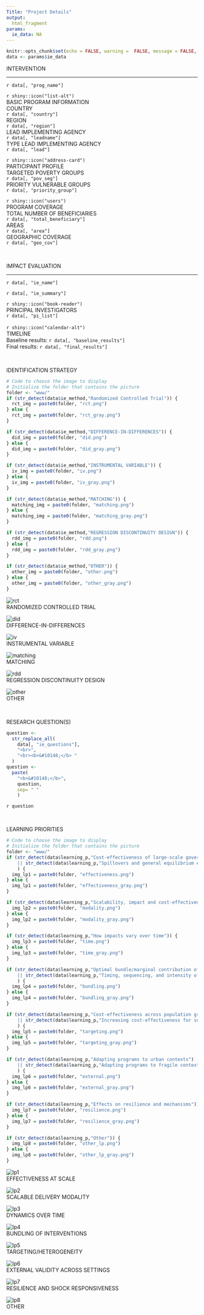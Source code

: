 ---
Title: "Project Details"
output: 
  html_fragment
params:
  ie_data: NA
---

```{r, include = FALSE}
knitr::opts_chunk$set(echo = FALSE, warning =  FALSE, message = FALSE, skimr_include_summary = FALSE)
data <- params$ie_data
```

::: {.section}
INTERVENTION 
:::
---------------

::: {.title}
`r data[, "prog_name"]`
:::


::::: {class='fluid-row distable'}

::: {class='col-sm-4 colinfo'}

`r shiny::icon("list-alt")`<br>
[BASIC PROGRAM INFORMATION]{.coltitle} <br>
[COUNTRY]{.infotitle} <br>
[`r data[, "country"]`]{.infotext} <br>
[REGION]{.infotitle} <br>
[`r data[, "region"]`]{.infotext} <br>
[LEAD IMPLEMENTING AGENCY]{.infotitle} <br>
[`r data[, "leadname"]`]{.infotext} <br>
[TYPE LEAD IMPLEMENTING AGENCY]{.infotitle} <br>
[`r data[, "lead"]`]{.infotext}

:::

::: {class='col-sm-4 colinfo'}

`r shiny::icon("address-card")` <br>
[PARTICIPANT PROFILE]{.coltitle} <br>
[TARGETED POVERTY GROUPS]{.infotitle} <br>
[`r data[, "pov_seg"]`]{.infotext} <br>
[PRIORITY VULNERABLE GROUPS]{.infotitle} <br>
[`r data[, "priority_group"]`]{.infotext}

:::

::: {class='col-sm-4 colinfo'}

`r shiny::icon("users")` <br>
[PROGRAM COVERAGE]{.coltitle} <br>
[TOTAL NUMBER OF BENEFICIARIES]{.infotitle} <br>
[`r data[, "total_beneficiary"]`]{.infotext} <br>
[AREAS]{.infotitle} <br>
[`r data[, "area"]`]{.infotext} <br>
[GEOGRAPHIC COVERAGE]{.infotitle} <br>
[`r data[, "geo_cov"]`]{.infotext}

:::

:::::

<br>

::: {.section}
IMPACT EVALUATION 
:::
---------------
::: {.title}
`r data[, "ie_name"]`
:::

::::: {class='fluid-row distable'}

::: {class='col-sm-9 colsum'}

`r data[, "ie_summary"]`

:::

::: {class='col-sm-3 colpi'}

`r shiny::icon("book-reader")` <br>
[PRINCIPAL INVESTIGATORS]{.pititle} <br>
[`r data[, "pi_list"]`]{.pitext} <br> <br>
`r shiny::icon("calendar-alt")` <br>
[TIMELINE]{.pisection} <br>
[Baseline results: `r data[, "baseline_results"]`]{.pitext} <br>
[Final results: `r data[, "final_results"]`]{.pitext}

:::

:::::

<br>

::: {.title}
IDENTIFICATION STRATEGY 
:::

```{r}
# Code to choose the image to display
# Initialize the folder that contains the picture
folder <- "www/"
if (str_detect(data$ie_method,"Randomized Controlled Trial")) {
  rct_img = paste0(folder, "rct.png")
} else {
  rct_img = paste0(folder, "rct_gray.png")
}

if (str_detect(data$ie_method,"DIFFERENCE-IN-DIFFERENCES")) {
  did_img = paste0(folder, "did.png")
} else {
  did_img = paste0(folder, "did_gray.png")
}

if (str_detect(data$ie_method,"INSTRUMENTAL VARIABLE")) {
  iv_img = paste0(folder, "iv.png")
} else {
  iv_img = paste0(folder, "iv_gray.png")
}

if (str_detect(data$ie_method,"MATCHING")) {
  matching_img = paste0(folder, "matching.png")
} else {
  matching_img = paste0(folder, "matching_gray.png")
}

if (str_detect(data$ie_method,"REGRESSION DISCONTINUITY DESIGN")) {
  rdd_img = paste0(folder, "rdd.png")
} else {
  rdd_img = paste0(folder, "rdd_gray.png")
}

if (str_detect(data$ie_method,"OTHER")) {
  other_img = paste0(folder, "other.png")
} else {
  other_img = paste0(folder, "other_gray.png")
}
```


:::::: {class='fluid-row idenstrat'}

::: {class='col-sm-4 method'}

![rct](`r rct_img`) 
<br>
[RANDOMIZED CONTROLLED TRIAL]{.methodtext}

:::

::: {class='col-sm-4 method'}

![did](`r did_img`)
<br>
[DIFFERENCE-IN-DIFFERENCES]{.methodtext}

:::

::: {class='col-sm-4 method'}

![iv](`r iv_img`)
<br>
[INSTRUMENTAL VARIABLE]{.methodtext}

:::

::::::

:::::: {class='fluid-row idenstrat'}

::: {class='col-sm-4 method'}

![matching](`r matching_img`)
<br>
[MATCHING]{.methodtext}

:::

::: {class='col-sm-4 method'}

![rdd](`r rdd_img`)
<br>
[REGRESSION DISCONTINUITY DESIGN]{.methodtext}

:::

::: {class='col-sm-4 method'}

![other](`r other_img`)
<br>
[OTHER]{.methodtext}

:::

::::::

<br>

::: {.title}
RESEARCH QUESTION(S)
:::


::: {class='researchq'}

```{r}
question <- 
  str_replace_all(
    data[, "ie_questions"],
    "<br>", 
    "<br><b>&#10148;</b> "
  ) 
question <- 
  paste(
    "<b>&#10148;</b>", 
    question, 
    sep= " "
    )

```

`r question`

:::

<br>

::: {.title}
LEARNING PRIORITIES 
:::

```{r}
# Code to choose the image to display
# Initialize the folder that contains the picture
folder <- "www/"
if (str_detect(data$learning_p,"Cost-effectiveness of large-scale government-led programs")
    || str_detect(data$learning_p,"Spillovers and general equilibrium effects")
    ) {
  img_lp1 = paste0(folder, "effectiveness.png")
} else {
  img_lp1 = paste0(folder, "effectiveness_gray.png")
}

if (str_detect(data$learning_p,"Scalability, impact and cost-effectiveness")) {
  img_lp2 = paste0(folder, "modality.png")
} else {
  img_lp2 = paste0(folder, "modality_gray.png")
}

if (str_detect(data$learning_p,"How impacts vary over time")) {
  img_lp3 = paste0(folder, "time.png")
} else {
  img_lp3 = paste0(folder, "time_gray.png")
}

if (str_detect(data$learning_p,"Optimal bundle/marginal contribution of bundled interventions")
    || str_detect(data$learning_p,"Timing, sequencing, and intensity of bundled interventions")
    ) {
  img_lp4 = paste0(folder, "bundling.png")
} else {
  img_lp4 = paste0(folder, "bundling_gray.png")
}

if (str_detect(data$learning_p,"Cost-effectiveness across population groups")
    || str_detect(data$learning_p,"Increasing cost-effectiveness for sub-groups")
    ) {
  img_lp5 = paste0(folder, "targeting.png")
} else {
  img_lp5 = paste0(folder, "targeting_gray.png")
}

if (str_detect(data$learning_p,"Adapting programs to urban contexts")
    || str_detect(data$learning_p,"Adapting programs to fragile contexts")
    ) {
  img_lp6 = paste0(folder, "external.png")
} else {
  img_lp6 = paste0(folder, "external_gray.png")
}

if (str_detect(data$learning_p,"Effects on resilience and mechanisms")) {
  img_lp7 = paste0(folder, "resilience.png")
} else {
  img_lp7 = paste0(folder, "resilience_gray.png")
}

if (str_detect(data$learning_p,"Other")) {
  img_lp8 = paste0(folder, "other_lp.png")
} else {
  img_lp8 = paste0(folder, "other_lp_gray.png")
}
```


::::::: {class='fluid-row idenstrat'}

::: {class='col-sm-3 learning'}

![lp1](`r img_lp1`) 
<br>
[EFFECTIVENESS AT SCALE]{.methodtext}

:::

::: {class='col-sm-3 learning'}

![lp2](`r img_lp2`)
<br>
[SCALABLE DELIVERY MODALITY]{.methodtext}

:::

::: {class='col-sm-3 learning'}

![lp3](`r img_lp3`)
<br>
[DYNAMICS OVER TIME]{.methodtext}

:::

::: {class='col-sm-3 learning'}

![lp4](`r img_lp4`)
<br>
[BUNDLING OF INTERVENTIONS]{.methodtext}

:::

:::::::

::::::: {class='fluid-row idenstrat'}

::: {class='col-sm-3 learning'}

![lp5](`r img_lp5`)
<br>
[TARGETING/HETEROGENEITY]{.methodtext}

:::

::: {class='col-sm-3 learning'}

![lp6](`r img_lp6`)
<br>
[EXTERNAL VALIDITY ACROSS SETTINGS]{.methodtext}

:::

::: {class='col-sm-3 learning'}

![lp7](`r img_lp7`)
<br>
[RESILIENCE AND SHOCK RESPONSIVENESS]{.methodtext}

:::

::: {class='col-sm-3 learning'}

![lp8](`r img_lp8`)
<br>
[OTHER]{.methodtext}

:::

:::::::

